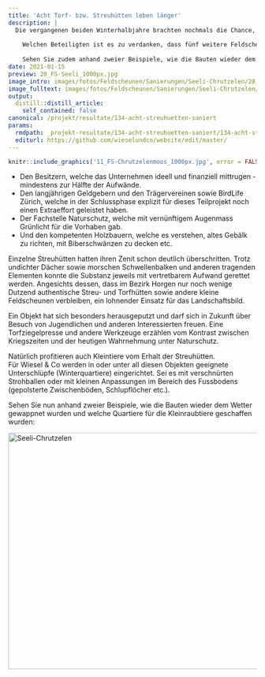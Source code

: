 ```yaml
---
title: 'Acht Torf- bzw. Streuhütten leben länger'
description: |
  Die vergangenen beiden Winterhalbjahre brachten nochmals die Chance, kulturlandschaftlich und ökologisch bedeutende Kleinbauten in Stand zu stellen. 
  
    Welchen Beteiligten ist es zu verdanken, dass fünf weitere Feldscheunen saniert werden können? 
  
    Sehen Sie zudem anhand zweier Beispiele, wie die Bauten wieder dem Wetter gewappnet wurden und welche Quartiere für die Kleinraubtiere geschaffen wurden: 
date: 2021-01-15
preview: 28_FS-Seeli_1000px.jpg
image_intro: images/fotos/Feldscheunen/Sanierungen/Seeli-Chrutzelen/28_FS-Seeli_1000px.jpg
image_fulltext: images/fotos/Feldscheunen/Sanierungen/Seeli-Chrutzelen/11_FS-Chrutzelenmoos_1000px.jpg
output:
  distill::distill_article:
    self_contained: false
canonical: /projekt/resultate/134-acht-streuhuetten-saniert
params:
  rmdpath: _projekt-resultate/134-acht-streuhuetten-saniert/134-acht-streuhuetten-saniert.Rmd
  editurl: https://github.com/wieselundco/website/edit/master/
---
```



```r
knitr::include_graphics('11_FS-Chrutzelenmoos_1000px.jpg', error = FALSE) #images/fotos/Feldscheunen/Sanierungen/Seeli-Chrutzelen/11_FS-Chrutzelenmoos_1000px.jpg
```

-   Den Besitzern, welche das Unternehmen ideell und finanziell
    mittrugen - mindestens zur Hälfte der Aufwände.
-   Den langjährigen Geldgebern und den Trägervereinen sowie BirdLife
    Zürich, welche in der Schlussphase explizit für dieses Teilprojekt
    noch einen Extraeffort geleistet haben. 
-   Der Fachstelle Naturschutz, welche mit vernünftigem Augenmass
    Grünlicht für die Vorhaben gab. 
-   Und den kompetenten Holzbauern, welche es verstehen, altes Gebälk zu
    richten, mit Biberschwänzen zu decken etc.

Einzelne Streuhütten hatten ihren Zenit schon deutlich überschritten.
Trotz undichter Dächer sowie morschen Schwellenbalken und anderen
tragenden Elementen konnte die Substanz jeweils mit vertretbarem Aufwand
gerettet werden. Angesichts dessen, dass im Bezirk Horgen nur noch
wenige Dutzend authentische Streu- und Torfhütten sowie andere kleine
Feldscheunen verbleiben, ein lohnender Einsatz für das Landschaftsbild. 

Ein Objekt hat sich besonders herausgeputzt und darf sich in Zukunft
über Besuch von Jugendlichen und anderen Interessierten freuen. Eine
Torfziegelpresse und andere Werkzeuge erzählen vom Kontrast zwischen
Kriegszeiten und der heutigen Wahrnehmung unter Naturschutz.  

Natürlich profitieren auch Kleintiere vom Erhalt der Streuhütten.  
Für Wiesel & Co werden in oder unter all diesen Objekten geeignete
Unterschlüpfe (Winterquartiere) eingerichtet. Sei es
mit verschnürten Strohballen oder mit kleinen Anpassungen im Bereich des
Fussbodens (gepolsterte Zwischenböden, Schlupflöcher etc.).

Sehen Sie nun anhand zweier Beispiele, wie die Bauten wieder dem Wetter
gewappnet wurden und welche Quartiere für die Kleinraubtiere geschaffen
wurden: 

<!-- {gallery}fotos/Feldscheunen/Sanierungen/Seeli-Chrutzelen{/gallery} -->

<a data-flickr-embed="true" href="https://www.flickr.com/photos/193617721@N08/albums/72157719598724693" title="Seeli-Chrutzelen"><img src="https://live.staticflickr.com/65535/51340443746_90b1625a5e.jpg" width="640" height="480" alt="Seeli-Chrutzelen"></a><script async src="//embedr.flickr.com/assets/client-code.js" charset="utf-8"></script>


```r



```

<!--http://wieselundco.ch/projekt/resultate/134-acht-streuhuetten-saniert-->
